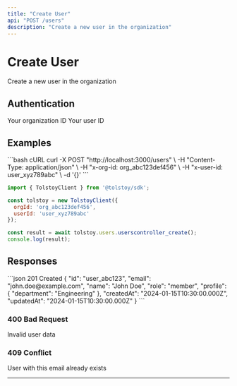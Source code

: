 ```yaml
---
title: "Create User"
api: "POST /users"
description: "Create a new user in the organization"
---
```


# Create User

Create a new user in the organization

## Authentication

<ParamField header="x-org-id" type="string" required>
  Your organization ID
</ParamField>

<ParamField header="x-user-id" type="string" required>
  Your user ID
</ParamField>





## Examples

<CodeGroup>
```bash cURL
curl -X POST "http://localhost:3000/users" \
  -H "Content-Type: application/json" \
  -H "x-org-id: org_abc123def456" \
  -H "x-user-id: user_xyz789abc" \
  -d '{}'
```

```javascript JavaScript SDK
import { TolstoyClient } from '@tolstoy/sdk';

const tolstoy = new TolstoyClient({
  orgId: 'org_abc123def456',
  userId: 'user_xyz789abc'
});

const result = await tolstoy.users.userscontroller_create();
console.log(result);
```
</CodeGroup>

## Responses

<ResponseExample>
```json 201 Created
{
  "id": "user_abc123",
  "email": "john.doe@example.com",
  "name": "John Doe",
  "role": "member",
  "profile": {
    "department": "Engineering"
  },
  "createdAt": "2024-01-15T10:30:00.000Z",
  "updatedAt": "2024-01-15T10:30:00.000Z"
}
```
</ResponseExample>

### 400 Bad Request

Invalid user data

### 409 Conflict

User with this email already exists

---

<Snippet file="api-footer.mdx" />
